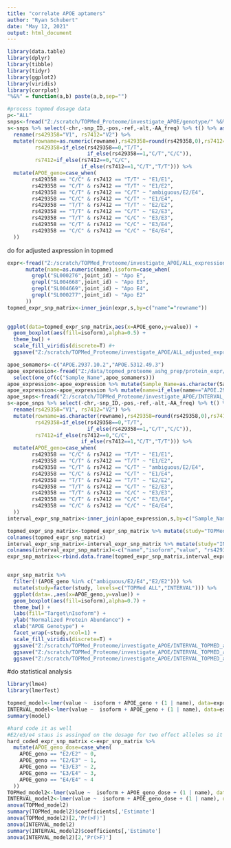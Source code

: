 ---
title: "correlate APOE aptamers"
author: "Ryan Schubert"
date: "May 12, 2021"
output: html_document
---

```{r setup, include=FALSE}
library(data.table)
library(dplyr)
library(tibble)
library(tidyr)
library(ggplot2)
library(viridis)
library(corrplot)
"%&%" = function(a,b) paste(a,b,sep="")
```


```{r}

#process topmed dosage data
p<-"ALL"
snps<-fread("Z:/scratch/TOPMed_Proteome/investigate_APOE/genotype/" %&% p %&% "_chr19.maf.0.01.R2.0.8.dosage.hg38.snps_only.txt")
s<-snps %>% select(-chr,-snp_ID,-pos,-ref,-alt,-AA_freq) %>% t() %>% as.data.frame() %>% rownames_to_column() %>%
  rename(rs429358="V1", rs7412="V2") %>%
  mutate(rowname=as.numeric(rowname),rs429358=round(rs429358,0),rs7412=round(rs7412,0),
         rs429358=if_else(rs429358==0,"T/T",
                          if_else(rs429358==1,"C/T","C/C")),
         rs7412=if_else(rs7412==0,"C/C",
                        if_else(rs7412==1,"C/T","T/T"))) %>%
  mutate(APOE_geno=case_when(
    	rs429358 == "C/C" & rs7412 == "T/T" ~ "E1/E1",
    	rs429358 == "C/T" & rs7412 == "T/T" ~ "E1/E2",
    	rs429358 == "C/T" & rs7412 == "C/T" ~ "ambiguous/E2/E4",
    	rs429358 == "C/C" & rs7412 == "C/T" ~ "E1/E4",
    	rs429358 == "T/T" & rs7412 == "T/T" ~ "E2/E2",
    	rs429358 == "T/T" & rs7412 == "C/T" ~ "E2/E3",
    	rs429358 == "T/T" & rs7412 == "C/C" ~ "E3/E3",
    	rs429358 == "C/T" & rs7412 == "C/C" ~ "E3/E4",
    	rs429358 == "C/C" & rs7412 == "C/C" ~ "E4/E4",
  ))

```


do for adjusted axpression in topmed

```{r}

expr<-fread("Z:/scratch/TOPMed_Proteome/investigate_APOE/ALL_expression.txt",header=T) %>% pivot_longer(!joint_id) %>%
      mutate(name=as.numeric(name),isoform=case_when(
        grepl("SL000276",joint_id) ~ "Apo E",
        grepl("SL004668",joint_id) ~ "Apo E3",
        grepl("SL004669",joint_id) ~ "Apo E4",
        grepl("SL000277",joint_id) ~ "Apo E2"
      ))
topmed_expr_snp_matrix<-inner_join(expr,s,by=c("name"="rowname"))

    
ggplot(data=topmed_expr_snp_matrix,aes(x=APOE_geno,y=value)) +
  geom_boxplot(aes(fill=isoform),alpha=0.5) +
  theme_bw() +
  scale_fill_viridis(discrete=T) #+
  ggsave("Z:/scratch/TOPMed_Proteome/investigate_APOE/ALL_adjusted_expr_isoform_geno_boxplot.png",dpi=500)

```

```{r}
apoe_somamers<-c("APOE.2937.10.2","APOE.5312.49.3")
apoe_expression<-fread("Z:/data/topmed_proteome_ashg_prep/protein_expr/INTERVAL_SOMALOGIC_POSTQC_GWASIN_PROTEINDATA_v1.tsv.cip") %>%
  select(one_of(c("Sample_Name",apoe_somamers))) 
apoe_expression<-apoe_expression %>% mutate(Sample_Name=as.character(Sample_Name)) %>% pivot_longer(!Sample_Name)
apoe_expression<-apoe_expression %>% mutate(name=if_else(name=="APOE.2937.10.2","Apo E3","Apo E2"))
apoe_snps<-fread("Z:/scratch/TOPMed_Proteome/investigate_APOE/INTERVAL_APOE_snps.txt")
s<-apoe_snps %>% select(-chr,-snp_ID,-pos,-ref,-alt,-AA_freq) %>% t() %>% as.data.frame() %>% rownames_to_column() %>%
  rename(rs429358="V1", rs7412="V2") %>%
  mutate(rowname=as.character(rowname),rs429358=round(rs429358,0),rs7412=round(rs7412,0),
         rs429358=if_else(rs429358==0,"T/T",
                          if_else(rs429358==1,"C/T","C/C")),
         rs7412=if_else(rs7412==0,"C/C",
                        if_else(rs7412==1,"C/T","T/T"))) %>%
  mutate(APOE_geno=case_when(
    	rs429358 == "C/C" & rs7412 == "T/T" ~ "E1/E1",
    	rs429358 == "C/T" & rs7412 == "T/T" ~ "E1/E2",
    	rs429358 == "C/T" & rs7412 == "C/T" ~ "ambiguous/E2/E4",
    	rs429358 == "C/C" & rs7412 == "C/T" ~ "E1/E4",
    	rs429358 == "T/T" & rs7412 == "T/T" ~ "E2/E2",
    	rs429358 == "T/T" & rs7412 == "C/T" ~ "E2/E3",
    	rs429358 == "T/T" & rs7412 == "C/C" ~ "E3/E3",
    	rs429358 == "C/T" & rs7412 == "C/C" ~ "E3/E4",
    	rs429358 == "C/C" & rs7412 == "C/C" ~ "E4/E4",
  )) 
interval_expr_snp_matrix<-inner_join(apoe_expression,s,by=c("Sample_Name"="rowname"))
```


```{r}
topmed_expr_snp_matrix<-topmed_expr_snp_matrix %>% mutate(study="TOPMed ALL") %>% select(-joint_id)
colnames(topmed_expr_snp_matrix)
interval_expr_snp_matrix<-interval_expr_snp_matrix %>% mutate(study="INTERVAL")
colnames(interval_expr_snp_matrix)<-c("name","isoform","value", "rs429358" ,"rs7412","APOE_geno","study")
expr_snp_matrix<<-rbind.data.frame(topmed_expr_snp_matrix,interval_expr_snp_matrix)


expr_snp_matrix %>% 
  filter(!(APOE_geno %in% c("ambiguous/E2/E4","E2/E2"))) %>%
  mutate(study=factor(study, levels=c("TOPMed ALL","INTERVAL"))) %>%
  ggplot(data=.,aes(x=APOE_geno,y=value)) +
  geom_boxplot(aes(fill=isoform),alpha=0.7) +
  theme_bw() +
  labs(fill="Target\nIsoform") +
  ylab("Normalized Protein Abundance") +
  xlab("APOE Genotype") +
  facet_wrap(~study,ncol=1) +
  scale_fill_viridis(discrete=T) +
  ggsave("Z:/scratch/TOPMed_Proteome/investigate_APOE/INTERVAL_TOPMED_adjusted_expr_isoform_geno_boxplot.png",dpi=700)+
  ggsave("Z:/scratch/TOPMed_Proteome/investigate_APOE/INTERVAL_TOPMED_adjusted_expr_isoform_geno_boxplot.pdf",dpi=700)+
  ggsave("Z:/scratch/TOPMed_Proteome/investigate_APOE/INTERVAL_TOPMED_adjusted_expr_isoform_geno_boxplot.tiff",dpi=700)

```



#do statistical analysis

```{r}
library(lme4)
library(lmerTest)

topmed_model<-lmer(value ~  isoform + APOE_geno + (1 | name), data=expr_snp_matrix[expr_snp_matrix$study=="TOPMed ALL",])
INTERVAL_model<-lmer(value ~  isoform + APOE_geno + (1 | name), data=expr_snp_matrix[expr_snp_matrix$study=="INTERVAL",])
summary(model)

#hard code it as well
#E2/e3/e4 staus is assinged on the dosage for two effect alleles so it is appropriate to code like this
hard_coded_expr_snp_matrix <-expr_snp_matrix %>%
  mutate(APOE_geno_dose=case_when(
    APOE_geno == "E2/E2" ~ 0,
    APOE_geno == "E2/E3" ~ 1,
    APOE_geno == "E3/E3" ~ 2,
    APOE_geno == "E3/E4" ~ 3,
    APOE_geno == "E4/E4" ~ 4
  ))
TOPMed_model2<-lmer(value ~  isoform + APOE_geno_dose + (1 | name), data = hard_coded_expr_snp_matrix[hard_coded_expr_snp_matrix$study=="TOPMed ALL",])
INTERVAL_model2<-lmer(value ~  isoform + APOE_geno_dose + (1 | name), data = hard_coded_expr_snp_matrix[hard_coded_expr_snp_matrix$study=="INTERVAL",])
anova(TOPMed_model2)
summary(TOPMed_model2)$coefficients[,'Estimate']
anova(TOPMed_model2)[2,'Pr(>F)']
anova(INTERVAL_model2)
summary(INTERVAL_model2)$coefficients[,'Estimate']
anova(INTERVAL_model2)[2,'Pr(>F)']
```
